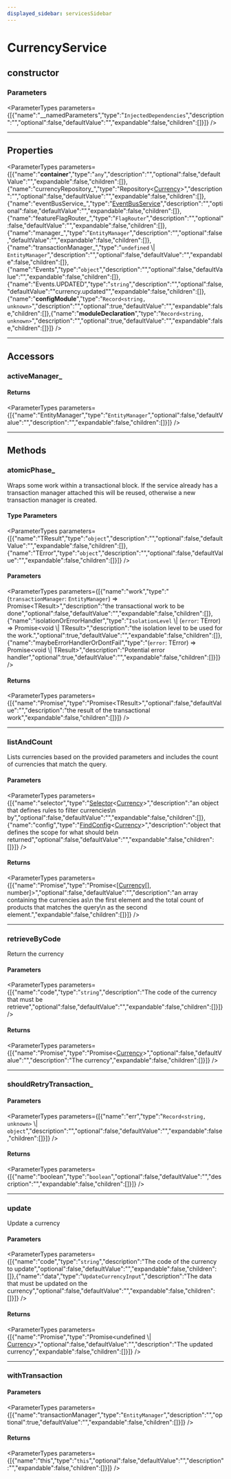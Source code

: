 ```yaml
---
displayed_sidebar: servicesSidebar
---
```



# CurrencyService

## constructor

### Parameters

<ParameterTypes parameters={[{"name":"__namedParameters","type":"`InjectedDependencies`","description":"","optional":false,"defaultValue":"","expandable":false,"children":[]}]} />

___

## Properties

<ParameterTypes parameters={[{"name":"__container__","type":"`any`","description":"","optional":false,"defaultValue":"","expandable":false,"children":[]},{"name":"currencyRepository_","type":"Repository&#60;[Currency](../../entities/classes/entities.Currency.mdx)&#62;","description":"","optional":false,"defaultValue":"","expandable":false,"children":[]},{"name":"eventBusService_","type":"[EventBusService](services.EventBusService.mdx)","description":"","optional":false,"defaultValue":"","expandable":false,"children":[]},{"name":"featureFlagRouter_","type":"`FlagRouter`","description":"","optional":false,"defaultValue":"","expandable":false,"children":[]},{"name":"manager_","type":"`EntityManager`","description":"","optional":false,"defaultValue":"","expandable":false,"children":[]},{"name":"transactionManager_","type":"`undefined` \\| `EntityManager`","description":"","optional":false,"defaultValue":"","expandable":false,"children":[]},{"name":"Events","type":"`object`","description":"","optional":false,"defaultValue":"","expandable":false,"children":[]},{"name":"Events.UPDATED","type":"`string`","description":"","optional":false,"defaultValue":"\"currency.updated\"","expandable":false,"children":[]},{"name":"__configModule__","type":"`Record<string, unknown>`","description":"","optional":true,"defaultValue":"","expandable":false,"children":[]},{"name":"__moduleDeclaration__","type":"`Record<string, unknown>`","description":"","optional":true,"defaultValue":"","expandable":false,"children":[]}]} />

___

## Accessors

### activeManager\_

#### Returns

<ParameterTypes parameters={[{"name":"EntityManager","type":"`EntityManager`","optional":false,"defaultValue":"","description":"","expandable":false,"children":[]}]} />

___

## Methods

### atomicPhase\_

Wraps some work within a transactional block. If the service already has
a transaction manager attached this will be reused, otherwise a new
transaction manager is created.

#### Type Parameters

<ParameterTypes parameters={[{"name":"TResult","type":"`object`","description":"","optional":false,"defaultValue":"","expandable":false,"children":[]},{"name":"TError","type":"`object`","description":"","optional":false,"defaultValue":"","expandable":false,"children":[]}]} />

#### Parameters

<ParameterTypes parameters={[{"name":"work","type":"(`transactionManager`: `EntityManager`) => Promise&#60;TResult&#62;","description":"the transactional work to be done","optional":false,"defaultValue":"","expandable":false,"children":[]},{"name":"isolationOrErrorHandler","type":"`IsolationLevel` \\| (`error`: TError) => Promise&#60;void \\| TResult&#62;","description":"the isolation level to be used for the work.","optional":true,"defaultValue":"","expandable":false,"children":[]},{"name":"maybeErrorHandlerOrDontFail","type":"(`error`: TError) => Promise&#60;void \\| TResult&#62;","description":"Potential error handler","optional":true,"defaultValue":"","expandable":false,"children":[]}]} />

#### Returns

<ParameterTypes parameters={[{"name":"Promise","type":"Promise&#60;TResult&#62;","optional":false,"defaultValue":"","description":"the result of the transactional work","expandable":false,"children":[]}]} />

___

### listAndCount

Lists currencies based on the provided parameters and includes the count of
currencies that match the query.

#### Parameters

<ParameterTypes parameters={[{"name":"selector","type":"[Selector](../../medusa/types/medusa.Selector.mdx)&#60;[Currency](../../entities/classes/entities.Currency.mdx)&#62;","description":"an object that defines rules to filter currencies\n  by","optional":false,"defaultValue":"","expandable":false,"children":[]},{"name":"config","type":"[FindConfig](../../medusa/interfaces/medusa.FindConfig.mdx)&#60;[Currency](../../entities/classes/entities.Currency.mdx)&#62;","description":"object that defines the scope for what should be\n  returned","optional":false,"defaultValue":"","expandable":false,"children":[]}]} />

#### Returns

<ParameterTypes parameters={[{"name":"Promise","type":"Promise&#60;[[Currency](../../entities/classes/entities.Currency.mdx)[], number]&#62;","optional":false,"defaultValue":"","description":"an array containing the currencies as\n  the first element and the total count of products that matches the query\n  as the second element.","expandable":false,"children":[]}]} />

___

### retrieveByCode

Return the currency

#### Parameters

<ParameterTypes parameters={[{"name":"code","type":"`string`","description":"The code of the currency that must be retrieve","optional":false,"defaultValue":"","expandable":false,"children":[]}]} />

#### Returns

<ParameterTypes parameters={[{"name":"Promise","type":"Promise&#60;[Currency](../../entities/classes/entities.Currency.mdx)&#62;","optional":false,"defaultValue":"","description":"The currency","expandable":false,"children":[]}]} />

___

### shouldRetryTransaction\_

#### Parameters

<ParameterTypes parameters={[{"name":"err","type":"`Record<string, unknown>` \\| `object`","description":"","optional":false,"defaultValue":"","expandable":false,"children":[]}]} />

#### Returns

<ParameterTypes parameters={[{"name":"boolean","type":"`boolean`","optional":false,"defaultValue":"","description":"","expandable":false,"children":[]}]} />

___

### update

Update a currency

#### Parameters

<ParameterTypes parameters={[{"name":"code","type":"`string`","description":"The code of the currency to update","optional":false,"defaultValue":"","expandable":false,"children":[]},{"name":"data","type":"`UpdateCurrencyInput`","description":"The data that must be updated on the currency","optional":false,"defaultValue":"","expandable":false,"children":[]}]} />

#### Returns

<ParameterTypes parameters={[{"name":"Promise","type":"Promise&#60;undefined \\| [Currency](../../entities/classes/entities.Currency.mdx)&#62;","optional":false,"defaultValue":"","description":"The updated currency","expandable":false,"children":[]}]} />

___

### withTransaction

#### Parameters

<ParameterTypes parameters={[{"name":"transactionManager","type":"`EntityManager`","description":"","optional":true,"defaultValue":"","expandable":false,"children":[]}]} />

#### Returns

<ParameterTypes parameters={[{"name":"this","type":"`this`","optional":false,"defaultValue":"","description":"","expandable":false,"children":[]}]} />
